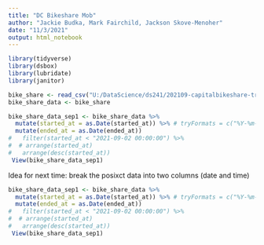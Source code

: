 ```yaml
---
title: "DC Bikeshare Mob"
author: "Jackie Budka, Mark Fairchild, Jackson Skove-Menoher"
date: "11/3/2021"
output: html_notebook
---
```


```r
library(tidyverse) 
library(dsbox) 
library(lubridate)
library(janitor)
```

```r
bike_share <- read_csv("U:/DataScience/ds241/202109-capitalbikeshare-tripdata.csv")
bike_share_data <- bike_share 

```
```r
bike_share_data_sep1 <- bike_share_data %>%
  mutate(started_at = as.Date(started_at)) %>% # tryFormats = c("%Y-%m-%d", "%Y/%m/%d"))) we need this is hr/min/sec%>%
  mutate(ended_at = as.Date(ended_at))
#   filter(started_at < "2021-09-02 00:00:00") %>%
#  # arrange(started_at) 
#   arrange(desc(started_at))
 View(bike_share_data_sep1)
```












Idea for next time: break the posixct data into two columns (date and time)

```r
bike_share_data_sep1 <- bike_share_data %>%
  mutate(started_at = as.Date(started_at)) %>% # tryFormats = c("%Y-%m-%d", "%Y/%m/%d"))) we need this is hr/min/sec%>%
  mutate(ended_at = as.Date(ended_at))
#   filter(started_at < "2021-09-02 00:00:00") %>%
#  # arrange(started_at) 
#   arrange(desc(started_at))
 View(bike_share_data_sep1)
```













